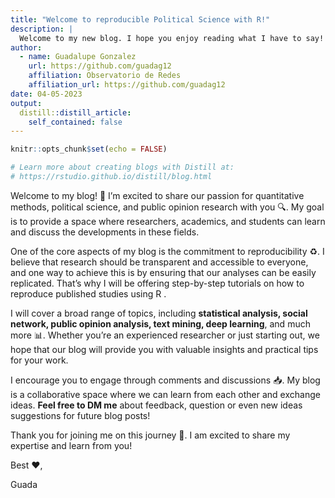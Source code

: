 ```yaml
---
title: "Welcome to reproducible Political Science with R!"
description: |
  Welcome to my new blog. I hope you enjoy reading what I have to say!
author:
  - name: Guadalupe Gonzalez
    url: https://github.com/guadag12
    affiliation: Observatorio de Redes
    affiliation_url: https://github.com/guadag12
date: 04-05-2023
output:
  distill::distill_article:
    self_contained: false
---
```


```r

knitr::opts_chunk$set(echo = FALSE)

# Learn more about creating blogs with Distill at:
# https://rstudio.github.io/distill/blog.html
```


Welcome to my blog! 👋 I'm excited to share our passion for quantitative methods, political science, 
and public opinion research with you 🔍. My goal is to provide a space where researchers, academics,
and students can learn and discuss the developments in these fields.

One of the core aspects of my blog is the commitment to reproducibility ♻️. I believe that research should be 
transparent and accessible to everyone, and one way to achieve this is by ensuring that our analyses can be easily replicated. That's why I will be offering step-by-step tutorials on how to reproduce published studies using R .

I will cover a broad range of topics, including **statistical analysis, social network, public opinion analysis, text mining, deep learning**, and much more 📊. Whether you're an experienced researcher or just starting out, we hope that our blog will provide you with valuable insights and practical tips for your work.

I encourage you to engage through comments and discussions 📥. My blog is a collaborative space where we can learn from each other and exchange ideas. **Feel free to DM me** about feedback, question or even new ideas suggestions for future blog posts! 

Thank you for joining me on this journey 🙏. I am excited to share my expertise and learn from you! 
  
Best ❤️,

Guada
